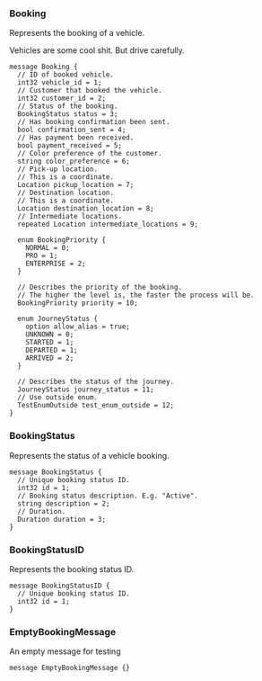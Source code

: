 <Definition>

<DefinitionHeader name="message">

### Booking

</DefinitionHeader>

Represents the booking of a vehicle.

Vehicles are some cool shit. But drive carefully.

```protosaurus--booking.v1.Booking
message Booking {
  // ID of booked vehicle.
  int32 vehicle_id = 1;
  // Customer that booked the vehicle.
  int32 customer_id = 2;
  // Status of the booking.
  BookingStatus status = 3;
  // Has booking confirmation been sent.
  bool confirmation_sent = 4;
  // Has payment been received.
  bool payment_received = 5;
  // Color preference of the customer.
  string color_preference = 6;
  // Pick-up location.
  // This is a coordinate.
  Location pickup_location = 7;
  // Destination location.
  // This is a coordinate.
  Location destination_location = 8;
  // Intermediate locations.
  repeated Location intermediate_locations = 9;

  enum BookingPriority {
    NORMAL = 0;
    PRO = 1;
    ENTERPRISE = 2;
  }

  // Describes the priority of the booking.
  // The higher the level is, the faster the process will be.
  BookingPriority priority = 10;

  enum JourneyStatus {
    option allow_alias = true;
    UNKNOWN = 0;
    STARTED = 1;
    DEPARTED = 1;
    ARRIVED = 2;
  }

  // Describes the status of the journey.
  JourneyStatus journey_status = 11;
  // Use outside enum.
  TestEnumOutside test_enum_outside = 12;
}
```

</Definition>

<Definition>

<DefinitionHeader name="message">

### BookingStatus

</DefinitionHeader>

Represents the status of a vehicle booking.

```protosaurus--booking.v1.BookingStatus
message BookingStatus {
  // Unique booking status ID.
  int32 id = 1;
  // Booking status description. E.g. "Active".
  string description = 2;
  // Duration.
  Duration duration = 3;
}
```

</Definition>

<Definition>

<DefinitionHeader name="message">

### BookingStatusID

</DefinitionHeader>

Represents the booking status ID.

```protosaurus--booking.v1.BookingStatusID
message BookingStatusID {
  // Unique booking status ID.
  int32 id = 1;
}
```

</Definition>

<Definition>

<DefinitionHeader name="message">

### EmptyBookingMessage

</DefinitionHeader>

An empty message for testing

```protosaurus--booking.v1.EmptyBookingMessage
message EmptyBookingMessage {}
```

</Definition>
